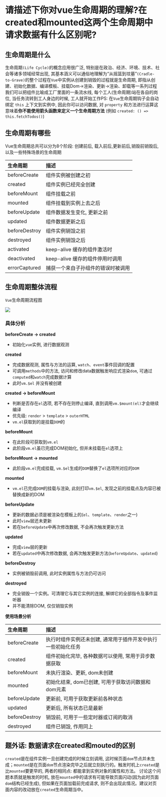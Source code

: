 # 请描述下你对vue生命周期的理解?在created和mounted这两个生命周期中请求数据有什么区别呢?

## 生命周期是什么  

生命周期`(Life Cycle)`的概念应用很广泛, 特别是在政治、经济、环境、技术、社会等诸多领域经常出现, 其基本涵义可以通俗地理解为“从摇篮到坟墓”`(Cradle-to-Grave)`的整个过程在`Vue`中实例从创建到销毁的过程就是生命周期, 即指从创建、初始化数据、编译模板、挂载Dom→渲染、更新→渲染、卸载等一系列过程我们可以把组件比喻成工厂里面的一条流水线, 每个工人(生命周期)站在各自的岗位, 当任务流转到工人身边的时候, 工人就开始工作PS: 在`Vue`生命周期钩子会自动绑定 `this` 上下文到实例中, 因此你可以访问数据, 对 `property` 和方法进行运算这意味着**你不能使用箭头函数来定义一个生命周期方法** \(例如 `created: () => this.fetchTodos()`\)

## 生命周期有哪些

Vue生命周期总共可以分为8个阶段: 创建前后, 载入前后,更新前后,销毁前销毁后, 以及一些特殊场景的生命周期

| 生命周期 | 描述 |
| :-- | :-- |
| beforeCreate | 组件实例被创建之初 |
| created | 组件实例已经完全创建 |
| beforeMount | 组件挂载之前 |
| mounted | 组件挂载到实例上去之后 |
| beforeUpdate | 组件数据发生变化, 更新之前 |
| updated | 组件数据更新之后 |
| beforeDestroy | 组件实例销毁之前 |
| destroyed | 组件实例销毁之后 |
| activated | keep-alive 缓存的组件激活时 |
| deactivated | keep-alive 缓存的组件停用时调用 |
| errorCaptured | 捕获一个来自子孙组件的错误时被调用 |

## 生命周期整体流程

`Vue`生命周期流程图

![](https://static.vue-js.com/44114780-3aca-11eb-85f6-6fac77c0c9b3.png)

### 具体分析

**beforeCreate -> created**

- 初始化`vue`实例, 进行数据观测

**created**

- 完成数据观测, 属性与方法的运算, `watch`、`event`事件回调的配置
- 可调用`methods`中的方法, 访问和修改data数据触发响应式渲染`dom`, 可通过`computed`和`watch`完成数据计算
- 此时`vm.$el` 并没有被创建

**created -> beforeMount**

- 判断是否存在`el`选项, 若不存在则停止编译, 直到调用`vm.$mount(el)`才会继续编译
- 优先级: `render` > `template` > `outerHTML`
- `vm.el`获取到的是挂载`DOM`的

**beforeMount**

- 在此阶段可获取到`vm.el`
- 此阶段`vm.el`虽已完成DOM初始化, 但并未挂载在`el`选项上

**beforeMount -> mounted**

- 此阶段`vm.el`完成挂载, `vm.$el`生成的`DOM`替换了`el`选项所对应的`DOM`

**mounted**

- `vm.el`已完成`DOM`的挂载与渲染, 此刻打印`vm.$el`, 发现之前的挂载点及内容已被替换成新的DOM

**beforeUpdate**

- 更新的数据必须是被渲染在模板上的(`el`、`template`、`render`之一)
- 此时`view`层还未更新
- 若在`beforeUpdate`中再次修改数据, 不会再次触发更新方法

**updated**

- 完成`view`层的更新
- 若在`updated`中再次修改数据, 会再次触发更新方法(`beforeUpdate`、`updated`)

**beforeDestroy**

- 实例被销毁前调用, 此时实例属性与方法仍可访问

**destroyed**

- 完全销毁一个实例。可清理它与其它实例的连接, 解绑它的全部指令及事件监听器
- 并不能清除DOM, 仅仅销毁实例

**使用场景分析**

| 生命周期 | 描述 |
| :-- | :-- |
| beforeCreate | 执行时组件实例还未创建, 通常用于插件开发中执行一些初始化任务 |
| created | 组件初始化完毕, 各种数据可以使用, 常用于异步数据获取 |
| beforeMount | 未执行渲染、更新, dom未创建 |
| mounted | 初始化结束, dom已创建, 可用于获取访问数据和dom元素 |
| beforeUpdate | 更新前, 可用于获取更新前各种状态 |
| updated | 更新后, 所有状态已是最新 |
| beforeDestroy | 销毁前, 可用于一些定时器或订阅的取消 |
| destroyed | 组件已销毁, 作用同上 |

## 题外话: 数据请求在created和mouted的区别

`created`是在组件实例一旦创建完成的时候立刻调用, 这时候页面`dom`节点并未生成；`mounted`是在页面`dom`节点渲染完毕之后就立刻执行的。触发时机上`created`是比`mounted`要更早的, 两者的相同点: 都能拿到实例对象的属性和方法。
讨论这个问题本质就是触发的时机, 放在`mounted`中的请求有可能导致页面闪动(因为此时页面`dom`结构已经生成), 但如果在页面加载前完成请求, 则不会出现此情况。建议对页面内容的改动放在`created`生命周期当中。
